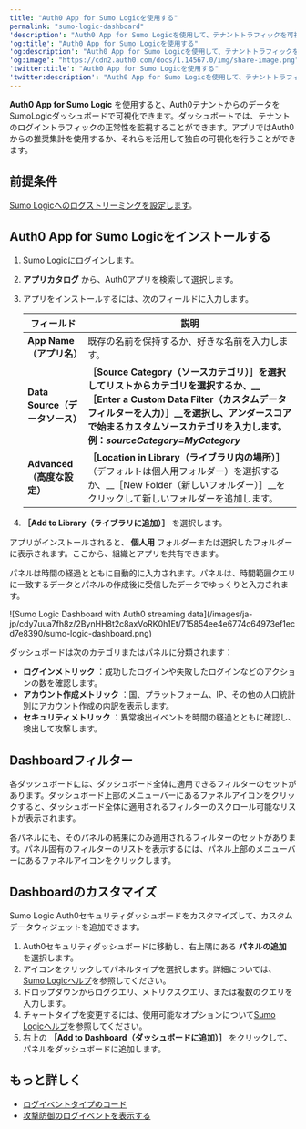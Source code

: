 ```yaml
---
title: "Auth0 App for Sumo Logicを使用する"
permalink: "sumo-logic-dashboard"
'description': "Auth0 App for Sumo Logicを使用して、テナントトラフィックを可視化するSumo Logic Auth0ダッシュボードを作成する方法について説明します。"
'og:title': "Auth0 App for Sumo Logicを使用する"
'og:description': "Auth0 App for Sumo Logicを使用して、テナントトラフィックを可視化するSumo Logic Auth0ダッシュボードを作成する方法について説明します。"
'og:image': "https://cdn2.auth0.com/docs/1.14567.0/img/share-image.png"
'twitter:title': "Auth0 App for Sumo Logicを使用する"
'twitter:description': "Auth0 App for Sumo Logicを使用して、テナントトラフィックを可視化するSumo Logic Auth0ダッシュボードを作成する方法について説明します。"
---
```


**Auth0 App for Sumo Logic** を使用すると、Auth0テナントからのデータをSumoLogicダッシュボードで可視化できます。ダッシュボートでは、テナントのログイントラフィックの正常性を監視することができます。アプリではAuth0からの推奨集計を使用するか、それらを活用して独自の可視化を行うことができます。

## 前提条件

[Sumo Logicへのログストリーミングを設定します](https://marketplace.auth0.com/integrations/sumo-logic-log-streaming)。

## Auth0 App for Sumo Logicをインストールする

1. [Sumo Logic](https://www.sumologic.com)にログインします。
2. **アプリカタログ** から、Auth0アプリを検索して選択します。
3. アプリをインストールするには、次のフィールドに入力します。

   <table class="table"><thead>
   <tr>
   <th><b>フィールド</b></th>
   <th><b>説明</b></th>
   </tr>
   </thead>
   <tbody>
   <tr>
   <td><b>App Name（アプリ名）</b></td>
   <td>既存の名前を保持するか、好きな名前を入力します。</td>
   </tr>
   <tr>
   <td><b>Data Source（データソース）</b></td>
   <td><b>［Source Category（ソースカテゴリ）］<b>を選択してリストからカテゴリを選択するか、__［Enter a Custom Data Filter（カスタムデータフィルターを入力）］__を選択し、アンダースコアで始まるカスタムソースカテゴリを入力します。例：</b><em>sourceCategory=MyCategory</em></b></td>
   </tr>
   <tr>
   <td><b>Advanced（高度な設定）</b></td>
   <td><b>［Location in Library（ライブラリ内の場所）］</b>（デフォルトは個人用フォルダー）を選択するか、__［New Folder（新しいフォルダー）］__をクリックして新しいフォルダーを追加します。</td>
   </tr>
   </tbody>
   </table>
4. **［Add to Library（ライブラリに追加）］** を選択します。

アプリがインストールされると、 **個人用** フォルダーまたは選択したフォルダーに表示されます。ここから、組織とアプリを共有できます。

パネルは時間の経過とともに自動的に入力されます。パネルは、時間範囲クエリに一致するデータとパネルの作成後に受信したデータでゆっくりと入力されます。

<Frame>![Sumo Logic Dashboard with Auth0 streaming data](/images/ja-jp/cdy7uua7fh8z/2BynHH8t2c8axVoRK0h1Et/715854ee4e6774c64973ef1ecd7e8390/sumo-logic-dashboard.png)</Frame>

ダッシュボードは次のカテゴリまたはパネルに分類されます：

* **ログインメトリック** ：成功したログインや失敗したログインなどのアクションの数を確認します。
* **アカウント作成メトリック** ：国、プラットフォーム、IP、その他の人口統計別にアカウント作成の内訳を表示します。
* **セキュリティメトリック** ：異常検出イベントを時間の経過とともに確認し、検出して攻撃します。

## Dashboardフィルター

各ダッシュボードには、ダッシュボード全体に適用できるフィルターのセットがあります。ダッシュボード上部のメニューバーにあるファネルアイコンをクリックすると、ダッシュボード全体に適用されるフィルターのスクロール可能なリストが表示されます。

各パネルにも、そのパネルの結果にのみ適用されるフィルターのセットがあります。パネル固有のフィルターのリストを表示するには、パネル上部のメニューバーにあるファネルアイコンをクリックします。

## Dashboardのカスタマイズ

Sumo Logic Auth0セキュリティダッシュボードをカスタマイズして、カスタムデータウィジェットを追加できます。

1. Auth0セキュリティダッシュボードに移動し、右上隅にある **パネルの追加** を選択します。
2. アイコンをクリックしてパネルタイプを選択します。詳細については、[Sumo Logicヘルプ](https://help.sumologic.com/Visualizations-and-Alerts/Dashboard_(New)/Panels)を参照してください。
3. ドロップダウンからログクエリ、メトリクスクエリ、または複数のクエリを入力します。
4. チャートタイプを変更するには、使用可能なオプションについて[Sumo Logicヘルプ](https://help.sumologic.com/Visualizations-and-Alerts/Dashboard_(New)/Panels/01Modify_a_Chart)を参照してください。
5. 右上の **［Add to Dashboard（ダッシュボードに追加）］** をクリックして、パネルをダッシュ​​ボードに追加します。

## もっと詳しく

* [ログイベントタイプのコード](/ja-jp/deploy-monitor/logs/log-event-type-codes)
* [攻撃防御のログイベントを表示する](/ja-jp/secure/attack-protection/view-attack-protection-events)
